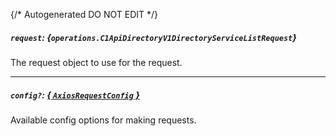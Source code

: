 {/* Autogenerated DO NOT EDIT  */}

##### `request`: *{`operations.C1ApiDirectoryV1DirectoryServiceListRequest`}*
The request object to use for the request.
<Collapsible>
    <C1ApiDirectoryV1DirectoryServiceListRequest/>
</Collapsible>

---
##### `config?`: [*{ `AxiosRequestConfig` }*](https://axios-http.com/docs/req_config)
Available config options for making requests.


